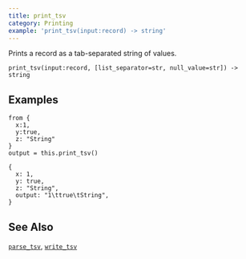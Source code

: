 ```yaml
---
title: print_tsv
category: Printing
example: 'print_tsv(input:record) -> string'
---
```


Prints a record as a tab-separated string of values.

```tql
print_tsv(input:record, [list_separator=str, null_value=str]) -> string
```


<Docs operator="print_tsv" separator_text="tab" list_sep="," null_value="-"/>

## Examples

```tql
from {
  x:1,
  y:true,
  z: "String"
}
output = this.print_tsv()
```

```tql
{
  x: 1,
  y: true,
  z: "String",
  output: "1\ttrue\tString",
}
```

## See Also

[`parse_tsv`](/reference/functions/parse_tsv),
[`write_tsv`](/reference/operators/write_tsv)
